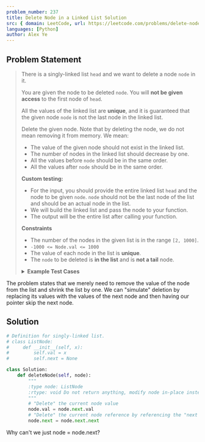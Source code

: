 ```yaml
---
problem_number: 237
title: Delete Node in a Linked List Solution
src: { domain: LeetCode, url: https://leetcode.com/problems/delete-node-in-a-linked-list/, difficulty: 'Medium' }
languages: [Python]
author: Alex Ye
---
```



## Problem Statement

<blockquote src={frontmatter.src_url}>

There is a singly-linked list `head` and we want to delete a node `node` in it.

You are given the node to be deleted `node`. You will **not be given access** to the first node of `head`.

All the values of the linked list are **unique**, and it is guaranteed that the given node `node` is not the last node in the linked list.

Delete the given node. Note that by deleting the node, we do not mean removing it from memory. We mean:

* The value of the given node should not exist in the linked list.
* The number of nodes in the linked list should decrease by one.
* All the values before `node` should be in the same order.
* All the values after `node` should be in the same order.

**Custom testing:**

* For the input, you should provide the entire linked list `head` and the node to be given `node`. `node` should not be the last node of the list and should be an actual node in the list.
* We will build the linked list and pass the node to your function.
* The output will be the entire list after calling your function.

**Constraints**

* The number of the nodes in the given list is in the range `[2, 1000]`.
* `-1000 <= Node.val <= 1000`
* The value of each node in the list is **unique**.
* The `node` to be deleted is **in the list** and is **not a tail** node.


<details>
<summary><strong>Example Test Cases</strong></summary>

**Example 1:**

```
Input: head = [4,5,1,9], node = 5
Output: [4,1,9]
Explanation: You are given the second node with value 5, the linked list should become 4 -> 1 -> 9 after calling your function.
```

**Example 2:**

```
Input: head = [4,5,1,9], node = 1
Output: [4,5,9]
Explanation: You are given the third node with value 1, the linked list should become 4 -> 5 -> 9 after calling your function.
```


</details>
</blockquote>


The problem states that we merely need to remove the value of the node from the list and shrink the list by one. We can "simulate" deletion by replacing its values with the values of the next node and then having our pointer skip the next node.


## Solution

```python
# Definition for singly-linked list.
# class ListNode:
#     def __init__(self, x):
#         self.val = x
#         self.next = None

class Solution:
    def deleteNode(self, node):
        """
        :type node: ListNode
        :rtype: void Do not return anything, modify node in-place instead.
        """
        # "Delete" the current node value
        node.val = node.next.val
        # "Delete" the current node reference by referencing the "next next" node and skipping the next node
        node.next = node.next.next
```


Why can't we just node = node.next?